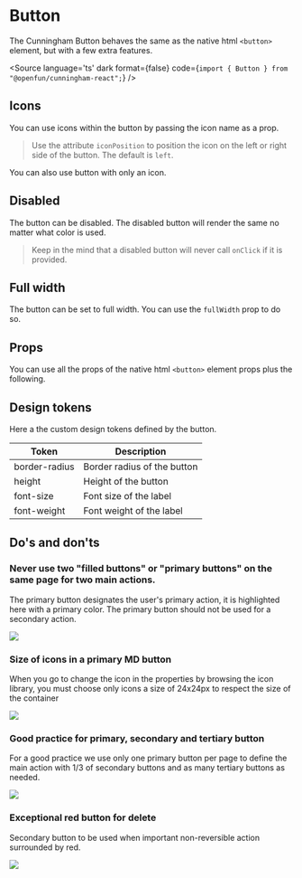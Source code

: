 
<Meta of={Stories}/>

# Button

The Cunningham Button behaves the same as the native html `<button>` element, but with a few extra features.

<Canvas>
  <Story id="components-button--primary"/>
  <Story id="components-button--secondary"/>
  <Story id="components-button--tertiary"/>
  <Story id="components-button--danger"/>
</Canvas>

<Source
  language='ts'
  dark
  format={false}
  code={`import { Button } from "@openfun/cunningham-react";`}
/>

## Icons

You can use icons within the button by passing the icon name as a prop.

> Use the attribute `iconPosition` to position the icon on the left or right side of the button. The default is `left`.

<Canvas sourceState="shown">
  <Story id="components-button--icon-left"/>
</Canvas>

<Canvas sourceState="shown">
  <Story id="components-button--icon-right"/>
</Canvas>

You can also use button with only an icon.

<Canvas sourceState="shown">
  <Story id="components-button--icon-only"/>
</Canvas>

## Disabled

The button can be disabled. The disabled button will render the same no matter what color is used.

> Keep in the mind that a disabled button will never call `onClick` if it is provided.

<Canvas sourceState="shown">
  <Story id="components-button--disabled"/>
</Canvas>

## Full width

The button can be set to full width. You can use the `fullWidth` prop to do so.

<Canvas sourceState="shown">
  <Story id="components-button--full-width"/>
</Canvas>
<Canvas sourceState="shown">
  <Story id="components-button--full-width-with-icon"/>
</Canvas>

## Props

You can use all the props of the native html `<button>` element props plus the following.

<ArgTypes of={Button} />



## Design tokens

Here a the custom design tokens defined by the button.

| Token        	| Description                 	|
|---------------	|-----------------------------	|
| border-radius 	| Border radius of the button 	|
| height        	| Height of the button        	|
| font-size     	| Font size of the label      	|
| font-weight   	| Font weight of the label    	|

## Do's and don'ts

### Never use two "filled buttons" or "primary buttons" on the same page for two main actions.

The primary button designates the user's primary action, it is highlighted here with a primary color.
The primary button should not be used for a secondary action.

<img src="components/Button/resources/dd_1.svg"/>

### Size of icons in a primary MD button

When you go to change the icon in the properties by browsing the icon library, you must choose only icons a size of 24x24px
to respect the size of the container

<img src="components/Button/resources/dd_2.svg"/>

### Good practice for primary, secondary and tertiary button

For a good practice we use only one primary button per page to define the main action with 1/3 of secondary buttons and as
many tertiary buttons as needed.

<img src="components/Button/resources/dd_3.svg"/>

### Exceptional red button for delete

Secondary button to be used when important non-reversible action surrounded by red.

<img src="components/Button/resources/dd_4.svg"/>